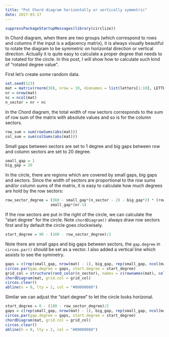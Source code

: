 ```yaml
---
title: "Put Chord diagram horizontally or vertically symmetric"
date: 2017-03-17
---
```


```r
suppressPackageStartupMessages(library(circlize))
```

In Chord diagram, when there are two groups (which correspond to rows and columns
if the input is a adjacency matrix), it is always visually beautiful to rotate the diagram
to be symmetric on horizontal direction or vertical direction. Actually it is quite easy
to calculate a proper degree that needs to be rotated for the circle. In this post, 
I will show how to calculate such kind of "rotated degree value".

First let's  create some random data.

```r
set.seed(123)
mat = matrix(rnorm(30), nrow = 10, dimnames = list(letters[1:10], LETTERS[1:3]))
nr = nrow(mat)
nc = ncol(mat)
n_sector = nr + nc
```

In the Chord diagram, the total width of row sectors corresponds to the sum of row sum of the matrix
with absolute values and so is for the column sectors.

```r
row_sum = sum(rowSums(abs(mat)))
col_sum = sum(colSums(abs(mat)))
```

Small gaps between sectors are set to 1 degree and big gaps between row and column sectors are set to 20 degree.

```r
small_gap = 1
big_gap = 20
```

In the circle, there are regions which are covered by small gaps, big gaps and sectors. Since the width of
sectors are proportional to the row sums and/or column sums of the matrix, it is easy to calculate how much
degrees are hold by the row sectors:

```r
row_sector_degree = (360 - small_gap*(n_sector - 2) - big_gap*2) * (row_sum/(row_sum + col_sum)) + 
                    small_gap*(nr-1)
```

If the row sectors are put in the right of the circle, we can calculate the "start degree" for the circle.
Note `chordDiagram()` always draw row sectors first and by default the circle goes clockwisely.

```r
start_degree = 90 - (180 - row_sector_degree)/2
```

Note there are small gaps and big gaps between sectors, the `gap.degree` in `circos.par()` should be set
as a vector. I also added a vertical line which assists to see the symmetry.

```r
gaps = c(rep(small_gap, nrow(mat) - 1), big_gap, rep(small_gap, ncol(mat) - 1), big_gap)
circos.par(gap.degree = gaps, start.degree = start_degree)
grid_col = structure(rand_color(n_sector), names = c(rownames(mat), colnames(mat)))
chordDiagram(mat, grid.col = grid_col)
circos.clear()
abline(v = 0, lty = 2, col = "#00000080")
```

Similar we can adjust the "start degree" to let the circle looks horizonal.

```r
start_degree = 0 - (180 - row_sector_degree)/2
gaps = c(rep(small_gap, nrow(mat) - 1), big_gap, rep(small_gap, ncol(mat) - 1), big_gap)
circos.par(gap.degree = gaps, start.degree = start_degree)
chordDiagram(mat, grid.col = grid_col)
circos.clear()
abline(h = 0, lty = 2, col = "#00000080")
```

